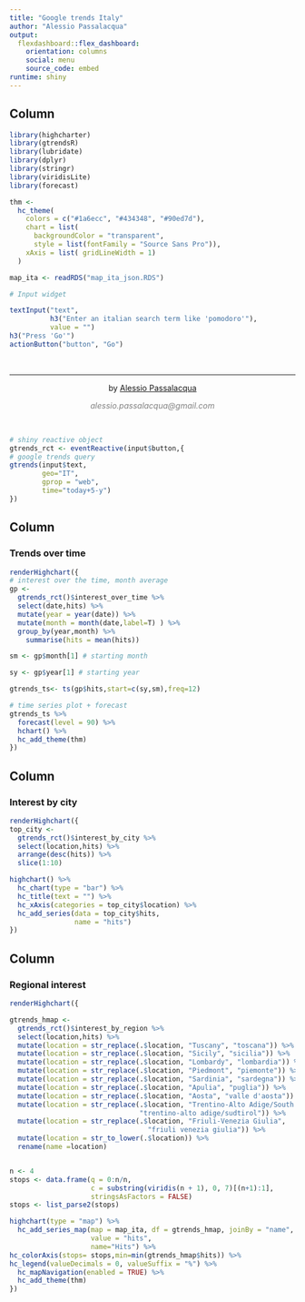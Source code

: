 ```yaml
---
title: "Google trends Italy"
author: "Alessio Passalacqua"
output: 
  flexdashboard::flex_dashboard:
    orientation: columns
    social: menu
    source_code: embed
runtime: shiny
---
```


Column {.sidebar}
-----------------------------------------------------------------------

```r
library(highcharter)
library(gtrendsR)
library(lubridate)
library(dplyr)
library(stringr)
library(viridisLite)
library(forecast)

thm <- 
  hc_theme(
    colors = c("#1a6ecc", "#434348", "#90ed7d"),
    chart = list(
      backgroundColor = "transparent",
      style = list(fontFamily = "Source Sans Pro")),
    xAxis = list( gridLineWidth = 1)
  )

map_ita <- readRDS("map_ita_json.RDS")
```

```r
# Input widget

textInput("text",
          h3("Enter an italian search term like 'pomodoro'"),
          value = "")  
h3("Press 'Go'")
actionButton("button", "Go")
```


&nbsp;
<hr />
<p style="text-align: center;">by <a href="https://alessiopassalacqua.updog.co/">Alessio Passalacqua</a></p>
<p style="text-align: center;"><span style="color: #808080;"><em>alessio.passalacqua@gmail.com</em></span></p>

<!-- Add icon library -->
<link rel="stylesheet" href="https://cdnjs.cloudflare.com/ajax/libs/font-awesome/4.7.0/css/font-awesome.min.css">

<!-- Add font awesome icons -->
<p style="text-align: center;">
    <a href="https://twitter.com/alessiopassah2o" class="fa fa-twitter"></a>
    <a href="https://www.linkedin.com/in/alessiopassalacqua/" class="fa fa-linkedin"></a>
    <a href="https://github.com/alessiopassalacqua" class="fa fa-github"></a>
</p>

&nbsp;


```r
# shiny reactive object
gtrends_rct <- eventReactive(input$button,{
# google trends query
gtrends(input$text,
        geo="IT",
        gprop = "web",
        time="today+5-y")
})
```

Column {data-width=600}
-----------------------------------------------------------------------

### Trends over time

```r
renderHighchart({
# interest over the time, month average  
gp <- 
  gtrends_rct()$interest_over_time %>%  
  select(date,hits) %>%
  mutate(year = year(date)) %>%
  mutate(month = month(date,label=T) ) %>%
  group_by(year,month) %>%
    summarise(hits = mean(hits)) 

sm <- gp$month[1] # starting month 

sy <- gp$year[1] # starting year

gtrends_ts<- ts(gp$hits,start=c(sy,sm),freq=12)

# time series plot + forecast
gtrends_ts %>% 
  forecast(level = 90) %>% 
  hchart() %>% 
  hc_add_theme(thm)
})
```


Column {width=300}
-----------------------------------------------------------------------

### Interest by city

```r
renderHighchart({
top_city <- 
  gtrends_rct()$interest_by_city %>%
  select(location,hits) %>%
  arrange(desc(hits)) %>%
  slice(1:10) 

highchart() %>% 
  hc_chart(type = "bar") %>% 
  hc_title(text = "") %>% 
  hc_xAxis(categories = top_city$location) %>% 
  hc_add_series(data = top_city$hits,
                name = "hits")
})
```


Column {width=400}
-----------------------------------------------------------------------

### Regional interest

```r
renderHighchart({

gtrends_hmap <-
  gtrends_rct()$interest_by_region %>%
  select(location,hits) %>%
  mutate(location = str_replace(.$location, "Tuscany", "toscana")) %>%
  mutate(location = str_replace(.$location, "Sicily", "sicilia")) %>%
  mutate(location = str_replace(.$location, "Lombardy", "lombardia")) %>%
  mutate(location = str_replace(.$location, "Piedmont", "piemonte")) %>%
  mutate(location = str_replace(.$location, "Sardinia", "sardegna")) %>%
  mutate(location = str_replace(.$location, "Apulia", "puglia")) %>%
  mutate(location = str_replace(.$location, "Aosta", "valle d'aosta")) %>%
  mutate(location = str_replace(.$location, "Trentino-Alto Adige/South Tyrol",
                                "trentino-alto adige/sudtirol")) %>%
  mutate(location = str_replace(.$location, "Friuli-Venezia Giulia", 
                                  "friuli venezia giulia")) %>%
  mutate(location = str_to_lower(.$location)) %>%
  rename(name =location) 


n <- 4
stops <- data.frame(q = 0:n/n,
                    c = substring(viridis(n + 1), 0, 7)[(n+1):1],
                    stringsAsFactors = FALSE)
stops <- list_parse2(stops)

highchart(type = "map") %>% 
  hc_add_series_map(map = map_ita, df = gtrends_hmap, joinBy = "name", 
                    value = "hits",
                    name="Hits") %>%
hc_colorAxis(stops= stops,min=min(gtrends_hmap$hits)) %>%
hc_legend(valueDecimals = 0, valueSuffix = "%") %>%
  hc_mapNavigation(enabled = TRUE) %>%
  hc_add_theme(thm)
})
```






